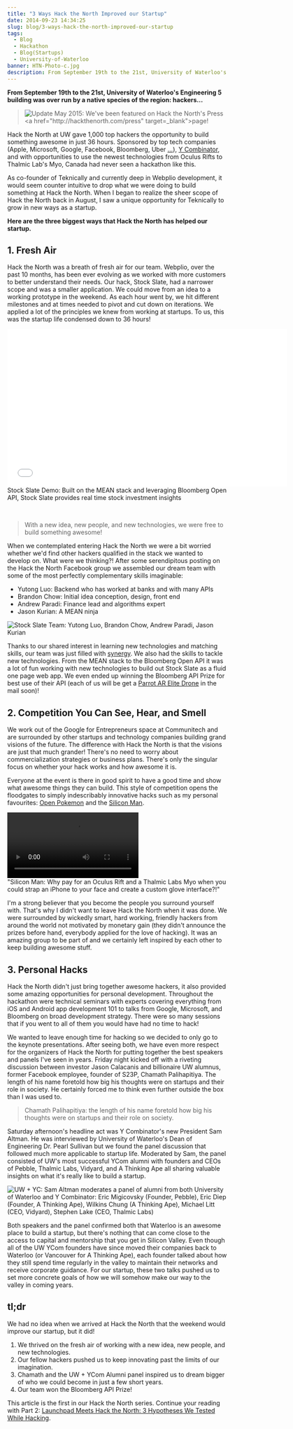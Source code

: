 ```yaml
---
title: "3 Ways Hack the North Improved our Startup"
date: 2014-09-23 14:34:25
slug: blog/3-ways-hack-the-north-improved-our-startup
tags:
  - Blog
  - Hackathon
  - Blog(Startups)
  - University-of-Waterloo
banner: HTN-Photo-c.jpg
description: From September 19th to the 21st, University of Waterloo's Engineering 5 building was over run by a native species of the region&#58; hackers...
---
```


**From September 19th to the 21st, University of Waterloo's Engineering 5 building was over run by a native species of the region: hackers...**

> ![Update May 2015: We've been featured on Hack the North's Press <a href="http://hackthenorth.com/press" target=_blank">page</a>!](HTN-press-c.jpg)

Hack the North at UW gave 1,000 top hackers the opportunity to build something awesome in just 36 hours. Sponsored by top tech companies (Apple, Microsoft, Google, Facebook, Bloomberg, Uber <a href="http://hackthenorth.com" target="_blank">...</a>), <a href="http://www.ycombinator.com" target="_blank">Y Combinator</a>, and with opportunities to use the newest technologies from Oculus Rifts to Thalmic Lab's Myo, Canada had never seen a hackathon like this.

As co-founder of Teknically and currently deep in Webplio development, it would seem counter intuitive to drop what we were doing to build something at Hack the North. When I began to realize the sheer scope of Hack the North back in August, I saw a unique opportunity for Teknically to grow in new ways as a startup.

**Here are the three biggest ways that Hack the North has helped our startup.**

<h2>1. Fresh Air</h2>

Hack the North was a breath of fresh air for our team. Webplio, over the past 10 months, has been ever evolving as we worked with more customers to better understand their needs. Our hack, Stock Slate, had a narrower scope and was a smaller application. We could move from an idea to a working prototype in the weekend. As each hour went by, we hit different milestones and at times needed to pivot and cut down on iterations. We applied a lot of the principles we knew from working at startups. To us, this was the startup life condensed down to 36 hours!

<iframe
  src="//www.youtube-nocookie.com/embed/juY4bwJXMVE?rel=0"
  width="640"
  height="360"
  frameborder="0"
  allowfullscreen="allowfullscreen"
></iframe>
<figcaption>
  Stock Slate Demo: Built on the MEAN stack and leveraging Bloomberg Open API,
  Stock Slate provides real time stock investment insights
</figcaption>

&nbsp;

> With a new idea, new people, and new technologies, we were free to build something awesome!

When we contemplated entering Hack the North we were a bit worried whether we'd find other hackers qualified in the stack we wanted to develop on. What were we thinking?! After some serendipitous posting on the Hack the North Facebook group we assembled our dream team with some of the most perfectly complementary skills imaginable:

- Yutong Luo: Backend who has worked at banks and with many APIs
- Brandon Chow: Initial idea conception, design, front end
- Andrew Paradi: Finance lead and algorithms expert
- Jason Kurian: A MEAN ninja

![Stock Slate Team: Yutong Luo, Brandon Chow, Andrew Paradi, Jason Kurian](HTN-Photo-c.jpg)

Thanks to our shared interest in learning new technologies and matching skills, our team was just filled with <a href="https://youtu.be/VFqbGbU8f8o" target="_blank">synergy</a>. We also had the skills to tackle new technologies. From the MEAN stack to the Bloomberg Open API it was a lot of fun working with new technologies to build out Stock Slate as a fluid one page web app. We even ended up winning the Bloomberg API Prize for best use of their API (each of us will be get a <a href="http://ardrone2.parrot.com" target="_blank">Parrot AR Elite Drone</a> in the mail soon)!

<h2>2. Competition You Can See, Hear, and Smell</h2>

We work out of the Google for Entrepreneurs space at Communitech and are surrounded by other startups and technology companies building grand visions of the future. The difference with Hack the North is that the visions are just that much grander! There's no need to worry about commercialization strategies or business plans. There's only the singular focus on whether your hack works and how awesome it is.

Everyone at the event is there in good spirit to have a good time and show what awesome things they can build. This style of competition opens the floodgates to simply indescribably innovative hacks such as my personal favourites: <a href="http://hackthenorth.challengepost.com/submissions/27029-open-pokemon" target="_blank">Open Pokemon</a> and the <a href="http://hackthenorth.challengepost.com/submissions/27086-silicon-man" target="_blank">Silicon Man</a>.

<video controls>
  <source
    src="/assets/article_images/2014-09-23-3-ways-hack-the-north-improved-our-startup/silicon-man.mp4"
    type="video/mp4"
  />
</video>
<figcaption>
  "Silicon Man: Why pay for an Oculus Rift and a Thalmic Labs Myo when you could
  strap an iPhone to your face and create a custom glove interface?!"
</figcaption>

I'm a strong believer that you become the people you surround yourself with. That's why I didn't want to leave Hack the North when it was done. We were surrounded by wickedly smart, hard working, friendly hackers from around the world not motivated by monetary gain (they didn't announce the prizes before hand, everybody applied for the love of hacking). It was an amazing group to be part of and we certainly left inspired by each other to keep building awesome stuff.

<h2>3. Personal Hacks</h2>

Hack the North didn't just bring together awesome hackers, it also provided some amazing opportunities for personal development. Throughout the hackathon were technical seminars with experts covering everything from iOS and Android app development 101 to talks from Google, Microsoft, and Bloomberg on broad development strategy. There were so many sessions that if you went to all of them you would have had no time to hack!

We wanted to leave enough time for hacking so we decided to only go to the keynote presentations. After seeing both, we have even more respect for the organizers of Hack the North for putting together the best speakers and panels I've seen in years. Friday night kicked off with a riveting discussion between investor Jason Calacanis and billionaire UW alumnus, former Facebook employee, founder of S23P, Chamath Palihapitiya. The length of his name foretold how big his thoughts were on startups and their role in society. He certainly forced me to think even further outside the box than I was used to.

> Chamath Palihapitiya: the length of his name foretold how big his thoughts were on startups and their role on society.

Saturday afternoon's headline act was Y Combinator's new President Sam Altman. He was interviewed by University of Waterloo's Dean of Engineering Dr. Pearl Sullivan but we found the panel discussion that followed much more applicable to startup life. Moderated by Sam, the panel consisted of UW's most successful YCom alumni with founders and CEOs of Pebble, Thalmic Labs, Vidyard, and A Thinking Ape all sharing valuable insights on what it's really like to build a startup.

![UW + YC: Sam Altman moderates a panel of alumni from both University of Waterloo and Y Combinator: Eric Migicovsky (Founder, Pebble), Eric Diep (Founder, A Thinking Ape), Wilkins Chung (A Thinking Ape), Michael Litt (CEO, Vidyard), Stephen Lake (CEO, Thalmic Labs)](uw-yc-alumni.jpg)

Both speakers and the panel confirmed both that Waterloo is an awesome place to build a startup, but there's nothing that can come close to the access to capital and mentorship that you get in Silicon Valley. Even though all of the UW YCom founders have since moved their companies back to Waterloo (or Vancouver for A Thinking Ape), each founder talked about how they still spend time regularly in the valley to maintain their networks and receive corporate guidance. For our startup, these two talks pushed us to set more concrete goals of how we will somehow make our way to the valley in coming years.

## tl;dr

We had no idea when we arrived at Hack the North that the weekend would improve our startup, but it did!

1. We thrived on the fresh air of working with a new idea, new people, and new technologies.
2. Our fellow hackers pushed us to keep innovating past the limits of our imagination.
3. Chamath and the UW + YCom Alumni panel inspired us to dream bigger of who we could become in just a few short years.
4. Our team won the Bloomberg API Prize!

This article is the first in our Hack the North series. Continue your reading with Part 2: <a href="/blog/launchpad-meets-hack-north-3-hypotheses-tested-hacking">Launchpad Meets Hack the North: 3 Hypotheses We Tested While Hacking</a>.
